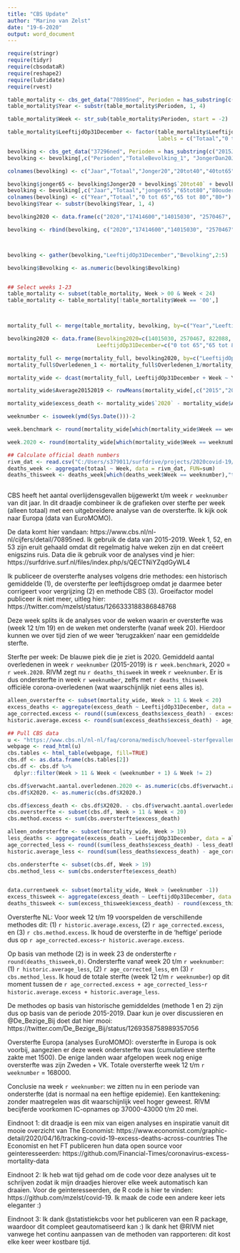 ---
title: "CBS Update"
author: "Marino van Zelst"
date: "19-6-2020"
output: word_document
---

```{r analyses, echo=FALSE, message=FALSE, error=FALSE, tidy=TRUE,warning=FALSE,eval=TRUE}
require(stringr)
require(tidyr)
require(cbsodataR)
require(reshape2)
require(lubridate)
require(rvest)

table_mortality <- cbs_get_data("70895ned", Perioden = has_substring(c("2015","2016","2017","2018","2019","2020")), Geslacht = has_substring("1100"))
table_mortality$Year <- substr(table_mortality$Perioden, 1, 4)

table_mortality$Week <- str_sub(table_mortality$Perioden, start = -2)

table_mortality$LeeftijdOp31December <- factor(table_mortality$LeeftijdOp31December, levels = c(10000, 41700, 53950, 21700),
                                               labels = c("Totaal","0 tot 65", "65 tot 80", "80+"))

bevolking <- cbs_get_data("37296ned", Perioden = has_substring(c("2015JJ00", "2016JJ00","2017JJ00","2018JJ00","2019JJ00")))
bevolking <- bevolking[,c("Perioden","TotaleBevolking_1", "JongerDan20Jaar_10","k_20Tot40Jaar_11","k_40Tot65Jaar_12","k_65Tot80Jaar_13","k_80JaarOfOuder_14")]

colnames(bevolking) <- c("Jaar","Totaal","Jonger20","20tot40","40tot65","65tot80","80ouder")

bevolking$jonger65 <- bevolking$Jonger20 + bevolking$`20tot40` + bevolking$`40tot65`
bevolking <- bevolking[,c("Jaar","Totaal","jonger65","65tot80","80ouder")]
colnames(bevolking) <- c("Year","Totaal","0 tot 65","65 tot 80","80+")
bevolking$Year <- substr(bevolking$Year, 1, 4)

bevolking2020 <- data.frame(c("2020","17414600","14015030", "2570467", "822088"))

bevolking <- rbind(bevolking, c("2020","17414600","14015030", "2570467", "822088"))



bevolking <- gather(bevolking,"LeeftijdOp31December","Bevolking",2:5)

bevolking$Bevolking <- as.numeric(bevolking$Bevolking)


## Select weeks 1-23
table_mortality <- subset(table_mortality, Week > 00 & Week < 24)
table_mortality <- table_mortality[!table_mortality$Week == '00',]



mortality_full <- merge(table_mortality, bevolking, by=c("Year","LeeftijdOp31December"), all.x=TRUE)

bevolking2020 <- data.frame(Bevolking2020=c(14015030, 2570467, 822088, 17414600),
                            LeeftijdOp31December=c("0 tot 65","65 tot 80","80+","Totaal"))

mortality_full <- merge(mortality_full, bevolking2020, by=c("LeeftijdOp31December"))
mortality_full$Overledenen_1 <- mortality_full$Overledenen_1/mortality_full$Bevolking*mortality_full$Bevolking2020

mortality_wide <- dcast(mortality_full, LeeftijdOp31December + Week ~ Year, value.var = "Overledenen_1", sum)

mortality_wide$Average20152019 <- rowMeans(mortality_wide[,c("2015","2016","2017","2018","2019")])

mortality_wide$excess_death <- mortality_wide$`2020` - mortality_wide$Average20152019


```

```{r data prep, echo=FALSE, message=FALSE, error=FALSE, tidy=TRUE,warning=FALSE,eval=TRUE}
weeknumber <- isoweek(ymd(Sys.Date()))-2

week.benchmark <- round(mortality_wide[which(mortality_wide$Week == weeknumber & mortality_wide$LeeftijdOp31December == "Totaal"),"Average20152019"],0)

week.2020 <- round(mortality_wide[which(mortality_wide$Week == weeknumber & mortality_wide$LeeftijdOp31December == "Totaal"),"2020"],0)

## Calculate official death numbers
rivm_dat <- read.csv("C:/Users/s379011/surfdrive/projects/2020covid-19/RIVM_deaths.csv")
deaths_week <- aggregate(totaal ~ Week, data = rivm_dat, FUN=sum)
deaths_thisweek <- deaths_week[which(deaths_week$Week == weeknumber),"totaal"]
  
```

CBS heeft het aantal overlijdensgevallen bijgewerkt t/m week `r weeknumber` van dit jaar. In dit draadje combineer ik de grafieken over sterfte per week (alleen totaal) met een uitgebreidere analyse van de oversterfte. Ik kijk ook naar Europa (data van EuroMOMO).

De data komt hier vandaan: https://www.cbs.nl/nl-nl/cijfers/detail/70895ned. Ik gebruik de data van 2015-2019. Week 1, 52, en 53 zijn eruit gehaald omdat dit regelmatig halve weken zijn en dat creëert enigszins ruis. Data die ik gebruik voor de analyses vind je hier: https://surfdrive.surf.nl/files/index.php/s/QECTNiYZqdGyWL4 

Ik publiceer de oversterfte analyses volgens drie methodes: een historisch gemiddelde (1), de oversterfte per leeftijdsgroep omdat je daarmee beter corrigeert voor vergrijzing (2) en methode CBS (3). Groeifactor model publiceer ik niet meer, uitleg hier: https://twitter.com/mzelst/status/1266333188386848768

Deze week splits ik de analyses voor de weken waarin er oversterfte was (week 12 t/m 19) en de weken met ondersterfte (vanaf week 20). Hierdoor kunnen we over tijd zien of we weer 'terugzakken' naar een gemiddelde sterfte.

Sterfte per week: De blauwe piek die je ziet is 2020. Gemiddeld aantal overledenen in week `r weeknumber` (2015-2019) is `r week.benchmark`, 2020 = `r week.2020`. RIVM zegt nu `r deaths_thisweek` in week `r weeknumber`. Er is dus ondersterfte in week `r weeknumber`, zelfs met `r deaths_thisweek` officiële corona-overledenen (wat waarschijnlijk niet eens alles is).

```{r excess deaths, echo=FALSE, message=FALSE, error=FALSE, tidy=TRUE,warning=FALSE,eval=TRUE}
alleen_oversterfte <- subset(mortality_wide, Week > 11 & Week < 20)
excess_deaths <- aggregate(excess_death ~ LeeftijdOp31December, data = alleen_oversterfte, FUN = sum)
age_corrected.excess <- round((sum(excess_deaths$excess_death) - excess_deaths[excess_deaths$LeeftijdOp31December == "Totaal","excess_death"]),0)
historic.average.excess <- round(sum(excess_deaths$excess_death) - age_corrected.excess,0)

## Pull CBS data
u <- "https://www.cbs.nl/nl-nl/faq/corona/medisch/hoeveel-sterfgevallen-zijn-er-per-week"
webpage <- read_html(u)
cbs.tables <- html_table(webpage, fill=TRUE)
cbs.df <- as.data.frame(cbs.tables[2])
cbs.df <- cbs.df %>%
  dplyr::filter(Week > 11 & Week < (weeknumber + 1) & Week != 2)

cbs.df$verwacht.aantal.overledenen.2020 <- as.numeric(cbs.df$verwacht.aantal.overledenen.2020)
cbs.df$X2020. <- as.numeric(cbs.df$X2020.)

cbs.df$excess_death <- cbs.df$X2020. - cbs.df$verwacht.aantal.overledenen.2020
cbs.oversterfte <- subset(cbs.df, Week > 11 & Week < 20)
cbs.method.excess <- sum(cbs.oversterfte$excess_death)
```

```{r ondersterfte, echo=FALSE, message=FALSE, error=FALSE, tidy=TRUE,warning=FALSE,eval=TRUE}
alleen_ondersterfte <- subset(mortality_wide, Week > 19)
less_deaths <- aggregate(excess_death ~ LeeftijdOp31December, data = alleen_ondersterfte, FUN = sum)
age_corrected_less <- round((sum(less_deaths$excess_death) - less_deaths[less_deaths$LeeftijdOp31December == "Totaal","excess_death"]),0)
historic.average_less <- round(sum(less_deaths$excess_death) - age_corrected_less,0)

cbs.ondersterfte <- subset(cbs.df, Week > 19)
cbs.method_less <- sum(cbs.ondersterfte$excess_death)


data.currentweek <- subset(mortality_wide, Week > (weeknumber -1))
excess_thisweek <- aggregate(excess_death ~ LeeftijdOp31December, data = data.currentweek, FUN = sum)
deaths_thisweek <- sum(excess_thisweek$excess_death) - round(excess_thisweek[excess_deaths$LeeftijdOp31December == "Totaal","excess_death"],0)

```

Oversterfte NL: Voor week 12 t/m 19 voorspelden de verschillende methodes dit: (1) `r historic.average.excess`, (2) `r age_corrected.excess`, en (3) `r cbs.method.excess`. Ik houd de oversterfte in de 'heftige' periode dus op `r age_corrected.excess`-`r historic.average.excess`.

Op basis van methode (2) is in week 23 de ondersterfte `r round(deaths_thisweek,0)`. Ondersterfte vanaf week 20 t/m `r weeknumber `: (1) `r historic.average_less`, (2) `r age_corrected_less`, en (3) `r cbs.method_less`. Ik houd de totale sterfte (week 12 t/m `r weeknumber`) op dit moment tussen de `r age_corrected.excess + age_corrected_less`-`r historic.average.excess + historic.average_less`.

De methodes op basis van historische gemiddeldes (methode 1 en 2) zijn dus op basis van de periode 2015-2019. Daar kun je over discussieren en @De_Bezige_Bij doet dat hier mooi: https://twitter.com/De_Bezige_Bij/status/1269358758989357056 

Oversterfte Europa (analyses EuroMOMO): oversterfte in Europa is ook voorbij, aangezien er deze week ondersterfte was (cumulatieve sterfte zakte met 1500). De enige landen waar afgelopen week nog enige oversterfte was zijn Zweden + VK. Totale oversterfte week 12 t/m `r weeknumber` = 168000.

Conclusie na week `r weeknumber`: we zitten nu in een periode van ondersterfte (dat is normaal na een heftige epidemie). Een kanttekening: zonder maatregelen was dit waarschijnlijk veel hoger geweest. RIVM becijferde voorkomen IC-opnames op 37000-43000 t/m 20 mei.

Eindnoot 1: dit draadje is een mix van eigen analyses en inspiratie vanuit dit mooie overzicht van The Economist: https://www.economist.com/graphic-detail/2020/04/16/tracking-covid-19-excess-deaths-across-countries The Economist en het FT publiceren hun data open source voor geinteresseerden: https://github.com/Financial-Times/coronavirus-excess-mortality-data 

Eindnoot 2: Ik heb wat tijd gehad om de code voor deze analyses uit te schrijven zodat ik mijn draadjes hierover elke week automatisch kan draaien. Voor de geinteresseerden, de R code is hier te vinden: https://github.com/mzelst/covid-19. Ik maak de code een andere keer iets eleganter :)

Eindnoot 3: Ik dank @statistiekcbs voor het publiceren van een R package, waardoor dit compleet geautomatiseerd kan :) Ik dank het @RIVM niet vanwege het continu aanpassen van de methoden van rapporteren: dit kost elke keer weer kostbare tijd.
